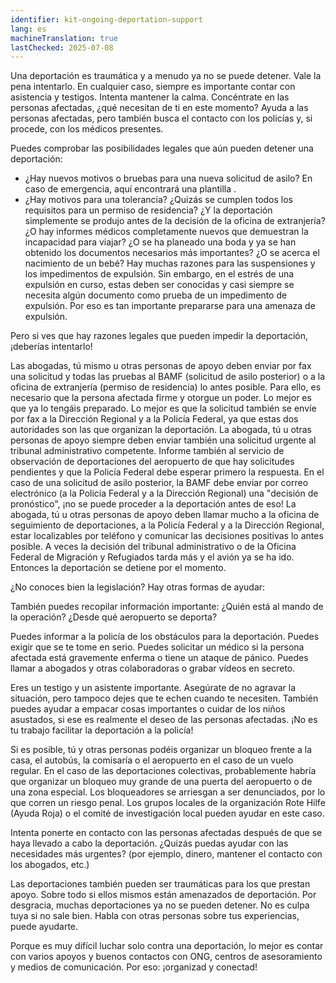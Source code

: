 ```yaml
---
identifier: kit-ongoing-deportation-support
lang: es
machineTranslation: true
lastChecked: 2025-07-08
---
```


Una deportación es traumática y a menudo ya no se puede detener. Vale la pena intentarlo.
En cualquier caso, siempre es importante contar con asistencia y testigos.
Intenta mantener la calma.
Concéntrate en las personas afectadas, ¿qué necesitan de ti en este momento? Ayuda a las personas afectadas, pero también busca el contacto con los policías y, si procede, con los médicos presentes.

Puedes comprobar las posibilidades legales que aún pueden detener una deportación:
- ¿Hay nuevos motivos o bruebas para una nueva solicitud de asilo? En caso de emergencia, aquí encontrará una <InternalShortLink identifier="forms">plantilla</InternalShortLink> .
- ¿Hay motivos para una tolerancia? 
¿Quizás se cumplen todos los requisitos para un permiso de residencia? ¿Y la deportación simplemente se produjo antes de la decisión de la oficina de extranjería?
¿O hay informes médicos completamente nuevos que demuestran la incapacidad para viajar? 
¿O se ha planeado una boda y ya se han obtenido los documentos necesarios más importantes? 
¿O se acerca el nacimiento de un bebé? 
Hay muchas razones para las suspensiones y los impedimentos de expulsión. Sin embargo, en el estrés de una expulsión en curso, estas deben ser conocidas y casi siempre se necesita algún documento como prueba de un impedimento de expulsión. Por eso es tan importante prepararse para una amenaza de expulsión.

Pero si ves que hay razones legales que pueden impedir la deportación, ¡deberías intentarlo!

Las abogadas, tú mismo u otras personas de apoyo deben enviar por fax una solicitud y todas las pruebas al BAMF (solicitud de asilo posterior) o a la oficina de extranjería (permiso de residencia) lo antes posible. Para ello, es necesario que la persona afectada firme y otorgue un poder. Lo mejor es que ya lo tengáis preparado.
Lo mejor es que la solicitud también se envíe por fax a la Dirección Regional y a la Policía Federal, ya que estas dos autoridades son las que organizan la deportación.
La abogada, tú u otras personas de apoyo siempre deben enviar también una solicitud urgente al tribunal administrativo competente.
Informe también al servicio de observación de deportaciones del aeropuerto de que hay solicitudes pendientes y que la Policía Federal debe esperar primero la respuesta.
En el caso de una solicitud de asilo posterior, la BAMF debe enviar por correo electrónico (a la Policía Federal y a la Dirección Regional) una "decisión de pronóstico", ¡no se puede proceder a la deportación antes de eso!
La abogada, tú u otras personas de apoyo deben llamar mucho a la oficina de seguimiento de deportaciones, a la Policía Federal y a la Dirección Regional, estar localizables por teléfono y comunicar las decisiones positivas lo antes posible.
A veces la decisión del tribunal administrativo o de la Oficina Federal de Migración y Refugiados tarda más y el avión ya se ha ido. Entonces la deportación se detiene por el momento.

¿No conoces bien la legislación? Hay otras formas de ayudar:

También puedes recopilar información importante: ¿Quién está al mando de la operación? ¿Desde qué aeropuerto se deporta? 

Puedes informar a la policía de los obstáculos para la deportación. Puedes exigir que se te tome en serio. Puedes solicitar un médico si la persona afectada está gravemente enferma o tiene un ataque de pánico. Puedes llamar a abogados y otras colaboradoras o grabar vídeos en secreto. 

Eres un testigo y un asistente importante. Asegúrate de no agravar la situación, pero tampoco dejes que te echen cuando te necesiten.
También puedes ayudar a empacar cosas importantes o cuidar de los niños asustados, si ese es realmente el deseo de las personas afectadas. ¡No es tu trabajo facilitar la deportación a la policía!

Si es posible, tú y otras personas podéis organizar un bloqueo frente a la casa, el autobús, la comisaría o el aeropuerto en el caso de un vuelo regular. En el caso de las deportaciones colectivas, probablemente habría que organizar un bloqueo muy grande de una puerta del aeropuerto o de una zona especial. Los bloqueadores se arriesgan a ser denunciados, por lo que corren un riesgo penal. 
Los grupos locales de la organización Rote Hilfe (Ayuda Roja) o el comité de investigación local pueden ayudar en este caso. 

Intenta ponerte en contacto con las personas afectadas después de que se haya llevado a cabo la deportación. ¿Quizás puedas ayudar con las necesidades más urgentes? (por ejemplo, dinero, mantener el contacto con los abogados, etc.)

Las deportaciones también pueden ser traumáticas para los que prestan apoyo. Sobre todo si ellos mismos están amenazados de deportación. Por desgracia, muchas deportaciones ya no se pueden detener. No es culpa tuya si no sale bien. Habla con otras personas sobre tus experiencias, puede ayudarte.

Porque es muy difícil luchar solo contra una deportación, lo mejor es contar con varios apoyos y buenos contactos con ONG, centros de asesoramiento y medios de comunicación. Por eso: ¡organizad y conectad!
